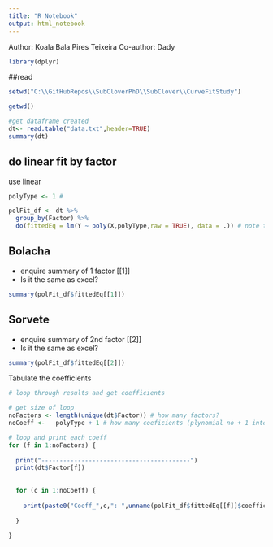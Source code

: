 ```yaml
---
title: "R Notebook"
output: html_notebook
---
```


Author: Koala Bala Pires Teixeira
Co-author: Dady

```r
library(dplyr)
```


##read

```r
setwd("C:\\GitHubRepos\\SubCloverPhD\\SubClover\\CurveFitStudy")

getwd()

#get dataframe created
dt<- read.table("data.txt",header=TRUE)
summary(dt)
```

## do linear fit by factor

use linear
```r

polyType <- 1 # 

polFit_df <- dt %>%
  group_by(Factor) %>%
  do(fittedEq = lm(Y ~ poly(X,polyType,raw = TRUE), data = .)) # note that raw is TRUE not to get orthogonal coeff
```


## Bolacha

- enquire summary of 1 factor [[1]]
- Is it the same as excel?
```r
summary(polFit_df$fittedEq[[1]])
```

## Sorvete

- enquire summary of 2nd factor [[2]]
- Is it the same as excel?

```r
summary(polFit_df$fittedEq[[2]])
```

Tabulate the coefficients 

```r

# loop through results and get coefficients

# get size of loop
noFactors <- length(unique(dt$Factor)) # how many factors?
noCoeff <-   polyType + 1 # how many coeficients (plynomial no + 1 intercept)

# loop and print each coeff
for (f in 1:noFactors) {
  
  print("-----------------------------------------")
  print(dt$Factor[f])
  
  
  for (c in 1:noCoeff) {
    
    print(paste0("Coeff_",c,": ",unname(polFit_df$fittedEq[[f]]$coefficients[c]) ))# remove coeff names
    
  }
  
}

```


